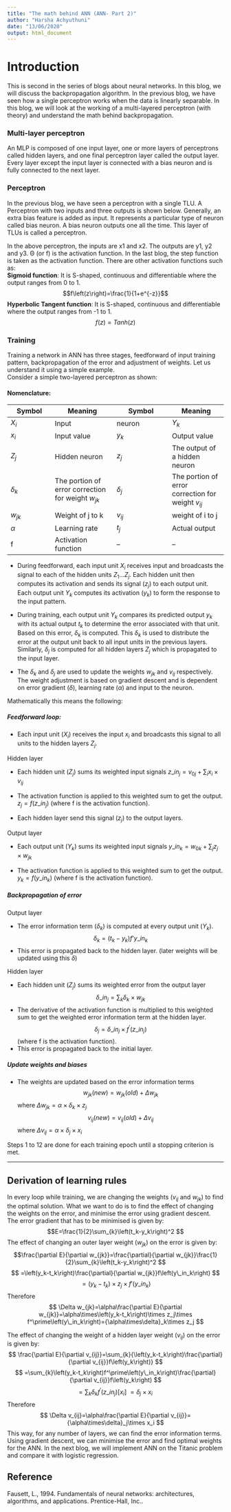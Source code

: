 ```yaml
---
title: "The math behind ANN (ANN- Part 2)"
author: "Harsha Achyuthuni"
date: "13/06/2020"
output: html_document
---
```


# Introduction
This is second in the series of blogs about neural networks. In this blog, we will discuss the backpropagation algorithm. In the previous blog, we have seen how a single perceptron works when the data is linearly separable. In this blog, we will look at the working of a multi-layered perceptron (with theory) and understand the math behind backpropagation.   

### Multi-layer perceptron
An MLP is composed of one input layer, one or more layers of perceptrons called hidden layers, and one final perceptron layer called the output layer. Every layer except the input layer is connected with a bias neuron and is fully connected to the next layer.  

### Perceptron
In the previous blog, we have seen a perceptron with a single TLU. A Perceptron with two inputs and three outputs is shown below. Generally, an extra bias feature is added as input. It represents a particular type of neuron called bias neuron. A bias neuron outputs one all the time. This layer of TLUs is called a perceptron.  
 
In the above perceptron, the inputs are x1 and x2. The outputs are y1, y2 and y3. Θ (or f) is the activation function. In the last blog, the step function is taken as the activation function. There are other activation functions such as:  
**Sigmoid function**: It is S-shaped, continuous and differentiable where the output ranges from 0 to 1.  
$$f\left(z\right)=\frac{1}{1+e^{-z}}$$
**Hyperbolic Tangent function**: It is S-shaped, continuous and differentiable where the output ranges from -1 to 1.
$$f\left(z\right)=Tanh\left(z\right) $$

### Training
Training a network in ANN has three stages, feedforward of input training pattern, backpropagation of the error and adjustment of weights. Let us understand it using a simple example.  
Consider a simple two-layered perceptron as shown:  
  
#### Nomenclature:

Symbol |	Meaning |	Symbol	| Meaning
-------|----------|---------|---------
$X_i$ |	Input | neuron |	$Y_k$ |	Output neuron
$x_i$ |	Input value |	$y_k$	| Output value
$Z_j$ |	Hidden neuron |	$z_j$ |	The output of a hidden neuron
$\delta_k$	| The portion of error correction for weight $w_{jk}$	| $\delta_j$ |	The portion of error correction for weight $v_{ij}$
$w_{jk}$ |	Weight of j to k |	$v_{ij}$ |	weight of i to j
$\alpha$	| Learning rate	| $t_j$ |	Actual output
f |	Activation function		| --|-- 

* During feedforward, each input unit $X_i$ receives input and broadcasts the signal to each of the hidden units $Z_1\ldots Z_j$. Each hidden unit then computes its activation and sends its signal ($z_j$) to each output unit. Each output unit $Y_k$ computes its activation ($y_k$) to form the response to the input pattern.    

* During training, each output unit $Y_k$ compares its predicted output $y_k$ with its actual output $t_k$ to determine the error associated with that unit. Based on this error, $\delta_k$ is computed. This $\delta_k$ is used to distribute the error at the output unit back to all input units in the previous layers. Similarly, $\delta_j$ is computed for all hidden layers $Z_j$ which is propagated to the input layer.   

* The $\delta_k$ and $\delta_j$ are used to update the weights $w_{jk}$ and $v_{ij}$ respectively. The weight adjustment is based on gradient descent and is dependent on error gradient ($\delta$), learning rate ($\alpha$) and input to the neuron.   
  
Mathematically this means the following:  

##### Feedforward loop:  

* 	Each input unit ($X_i$) receives the input $x_i$ and broadcasts this signal to all units to the hidden layers $Z_j$.  

Hidden layer  

* 	Each hidden unit ($Z_j$) sums its weighted input signals $z\_in_j=v_{0j}+\sum_{i} x_i\times v_{ij}$    

*	The activation function is applied to this weighted sum to get the output. $z_j=f\left(z\_in_j\right)$ (where f is the activation function).  

*	Each hidden layer send this signal ($z_j$) to the output layers.  

Output layer  

*	Each output unit ($Y_k$) sums its weighted input signals $y\_in_k=w_{0k}+\sum_{j}z_j\times w_{jk}$  

* 	The activation function is applied to this weighted sum to get the output. $y_k=f\left(y\_in_k\right)$ (where f is the activation function).   

##### Backpropagation of error

Output layer  

* 	The error information term ($\delta_k$) is computed at every output unit ($Y_k$). $$ \delta_k=\left(t_k-y_k\right)f’ y\_in_k $$
* 	This error is propagated back to the hidden layer. (later weights will be updated using this $\delta$)  

Hidden layer   

*	Each hidden unit ($Z_j$) sums its weighted error from the output layer $$\delta\_in_j=\sum_{k}\delta_k\times w_{jk}$$
*	The derivative of the activation function is multiplied to this weighted sum to get the weighted error information term at the hidden layer. $$ \delta_j=\delta\_in_j \times f^\prime\left(z\_in_j\right) $$ (where f is the activation function).  
*	This error is propagated back to the initial layer.  

##### Update weights and biases
*	The weights are updated based on the error information terms
	$$ w_{jk}\left(new\right)=w_{jk}\left(old\right)+\Delta w_{jk}$$ 
	where $\Delta w_{jk}=\alpha\times\delta_k\times z_j$    
	$$v_{ij}\left(new\right)=v_{ij}\left(old\right)+\Delta v_{ij}$$ 
	where $\Delta v_{ij}=\alpha\times\delta_j\times x_i$    
	

Steps 1 to 12 are done for each training epoch until a stopping criterion is met.    

----

## Derivation of learning rules
In every loop while training, we are changing the weights ($v_{ij}$ and $w_{jk}$) to find the optimal solution. What we want to do is to find the effect of changing the weights on the error, and minimise the error using gradient descent.  
The error gradient that has to be minimised is given by:
$$E=\frac{1}{2}\sum_{k}\left(t_k-y_k\right)^2 $$
The effect of changing an outer layer weight ($w_{jk}$) on the error is given by:
$$\frac{\partial E}{\partial w_{jk}}=\frac{\partial}{\partial w_{jk}}\frac{1}{2}\sum_{k}\left(t_k-y_k\right)^2 $$
$$ =\left(y_k-t_k\right)\frac{\partial}{\partial w_{jk}}f\left(y\_in_k\right) $$
$$ =\left(y_k-t_k\right)\times z_j\times f'\left(y\_in_k\right) $$
Therefore $$ \Delta w_{jk}=\alpha\frac{\partial E}{\partial w_{jk}}=\alpha\times\left(y_k-t_k\right)\times z_j\times  f^\prime\left(y\_in_k\right)={\alpha\times\delta}_k\times z_j $$  
  
The effect of changing the weight of a hidden layer weight ($v_{ij}$) on the error is given by:  
$$ \frac{\partial E}{\partial v_{ij}}=\sum_{k}{\left(y_k-t_k\right)\frac{\partial}{\partial v_{ij}}f\left(y_k\right)} $$
$$ =\sum_{k}\left(y_k-t_k\right)f^\prime\left(y\_in_k\right)\frac{\partial}{\partial v_{ij}}f\left(y_k\right) $$
$$ =\sum_{k}\delta_kf^\prime\left(z\_in_j\right)\left[x_i\right]\ =\delta_j\times x_i\ $$
Therefore $$ \Delta v_{ij}=\alpha\frac{\partial E}{\partial v_{ij}}={\alpha\times\delta}_j\times x_i $$
This way, for any number of layers, we can find the error information terms. Using gradient descent, we can minimise the error and find optimal weights for the ANN. In the next blog, we will implement ANN on the Titanic problem and compare it with logistic regression.

## Reference
Fausett, L., 1994. Fundamentals of neural networks: architectures, algorithms, and applications. Prentice-Hall, Inc..
